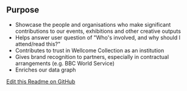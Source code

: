 ## Purpose
- Showcase the people and organisations who make significant contributions to our events, exhibitions and other creative outputs
- Helps answer user question of "Who's involved, and why should I attend/read this?"
- Contributes to trust in Wellcome Collection as an institution
- Gives brand recognition to partners, especially in contractual arrangements (e.g. BBC World Service)
- Enriches our data graph


[Edit this Readme on GitHub](https://github.com/wellcomecollection/wellcomecollection.org/edit/main/content/webapp/components/Contributors/README.mdx)
